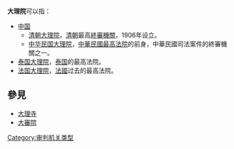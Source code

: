 '''大理院'''可以指：
* [[中国|中国]]
** [[大理院_(清朝)|清朝大理院]]，[[清朝|清朝]]最高[[最高法院|終審機關]]，1906年设立。
** [[大理院_(中华民国)|中华民国大理院]]，[[最高法院_(中華民國)|中華民國最高法院]]的前身，中華民國司法案件的終審機關之一。
* [[泰国大理院|泰国大理院]]，[[泰国|泰国]]的最高法院。
* [[翻案法院_(法国)|法国大理院]]，[[法國|法國]]过去的最高法院。

==參見==
* [[大理寺|大理寺]]
* [[大審院|大審院]]

{{disambig|Cat=組織機構消歧義}}

[[Category:审判机关类型|Category:审判机关类型]]